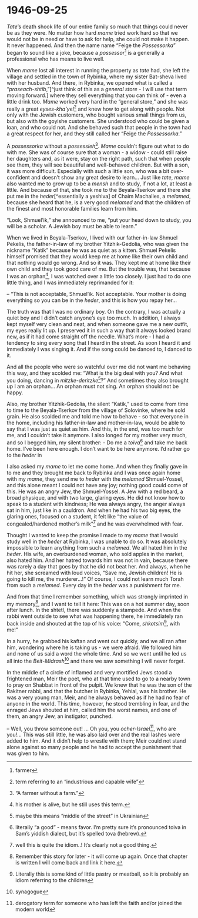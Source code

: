 # 1946-09-25


_Tate_'s death shook life of our entire family so much that things could never be as they were. No matter how hard _mame_ tried work hard so that we would not be in need or have to ask for help, she could not make it happen. It never happened. And then the name name "Feige the _Possessorka_" began to sound like a joke, because a _possessor_^[farmer] is a generally a professional who has means to live well.


When _mame_ lost all interest in running the property as _tate_ had, she left the village and settled in the town of Rybinka, where my sister Bat-sheva lived with her husband. And there, in Rybinka, we opened what is called a "_praseach-shtib_,"[^just think of this as a _general store_ - I will use that term moving forward.] where they sell everything that you can think of - even a little drink too.
_Mame_ worked very hard in the "general store," and she was really a great _eyses-kha'yel_^[term referring to an "industrious and capable wife"] and knew how to get along with people. Not only with the Jewish customers, who bought various small things from us, but also with the goyishe customers. She understood who could be given a loan, and who could not. And she behaved such that people in the town had a great respect for her, and they still called her "Feige the _Possessorka_."


A _possessorka_ without a _possessieh_^["A farmer without a farm."]. _Mame_ couldn't figure out what to do with me. She was of course sure that a woman - a widow - could still raise her daughters and, as it were, stay on the right path, such that when people see them, they will see beautiful and well-behaved children.
But with a son, it was more difficult. Especially with such a little son, who was a bit over-confident and doesn't show any great desire to learn...
Just like _tate_, _mame_ also wanted me to grow up to be a _mensh_ and to study, if not a lot, at least a little. And because of that, she took me to the Beyala-Tserkov and there she put me in the _heder_[^essentially a yeshiva] of Chaim Machalies, a _melamed_, because she heard that he, is a very good _melamed_ and that the children of the finest and most honorable families learn from him.

"Look, Shmuel'ik," she announced to me, "put your head down to study, you will be a scholar. A Jewish boy must be able to learn."

When we lived in Beyala-Tserkov, I lived with our father-in-law Shmuel Pekelis, the father-in-law of my brother Yitzhik-Gedolia, who was given the nickname "Katik" because he was as quiet as a kitten. Shmuel Pekelis himself promised that they would keep me at home like their own child and that nothing would go wrong. And so it was. They kept me at home like their own child and they took good care of me. But the trouble was, that because I was an orphan^[his mother is alive, but he still uses this term.], I was watched over a little too closely. I just had to do one little thing, and I was immediately reprimanded for it:

-- "This is not acceptable, Shmuel'ik. Not acceptable. Your mother is doing everything so you can be in the _heder_, and this is how you repay her...

The truth was that I was no ordinary boy. On the contrary, I was actually a quiet boy and I didn't catch anyone's eye too much. In addition, I always kept myself very clean and neat, and when someone gave me a new outfit, my eyes really lit up. I preserved it in such a way that it always looked brand new, as if it had come straight off the needle. What’s more - I had a tendency to sing every song that I heard in the street. As soon I heard it and immediately I was singing it. And if the song could be danced to, I danced to it.


And all the people who were so watchful over me did not want me behaving this way, and they scolded me: "What is the big deal with you? And what you doing, dancing in _mitzke-deritzke_^[maybe this means "middle of the street" in Ukrainian]?" And sometimes they also brought up I am an orphan... An orphan must not sing. An orphan should not be happy. 

Also, my brother Yitzhik-Gedolia, the silent "Katik," used to come from time to time to the Beyala-Tserkov from the village of Solovinke, where he sold grain. He also scolded me and told me how to behave - so that everyone in the home, including his father-in-law and mother-in-law, would be able to say that I was just as quiet as him. And this, in the end, was too much for me, and I couldn't take it anymore. I also longed for my mother very much, and so I begged him, my silent brother:
- Do me a _toiva_^[literally "a good" - means favor. I'm pretty sure it's pronounced toiva in Sam's yiddish dialect, but it's spelled tova (hebrew).] and take me back home. I've been here enough. I don't want to be here anymore. I'd rather go to the _heder_ in 

I also asked my _mame_ to let me come home. And when they finally gave in to me and they brought me back to Rybinka and I was once again home with my _mame_, they send me to _heder_ with the _melamed_ Shmuel-Yossel, and this alone meant I could not have any joy; nothing good could come of this. He was an angry Jew, the Shmuel-Yossel. A Jew with a red beard, a broad physique, and with two large, glaring eyes. He did not know how to speak to a student with kindness; He was always angry, the anger always sat in him, just like in a cauldron. And when he had his two big eyes, the glaring ones, focused on a student, it felt like "the value of congealed/hardened mother's milk"^[well this is quite the idiom..! It's clearly not a good thing.] and he was overwhelmed with fear.

Thought I wanted to keep the promise I made to my _mame_ that I would study well in the _heder_ at Rybinka, I was unable to do so. It was absolutely impossible to learn anything from such a _melamed_. We all hated him in the _heder_. His wife, an overburdened woman, who sold apples in the market, also hated him. And her hatred towards him was not in vain, because there was rarely a day that goes by that he did not beat her. And always, when he hit her, she screamed with loud voices, "Save me, Jewish children! He is going to kill me, the murderer...!" Of course, I could not learn much Torah from such a _melamed_. Every day in the _heder_ was a punishment for me.


And from that time I remember something, which was strongly imprinted in my memory^[Remember this story for later - it will come up again. Once that chapter is written I will come back and link it here.], and I want to tell it here:
This was on a hot summer day, soon after lunch. In the shtetl, there was suddenly a stampede. And when the rabbi went outside to see what was happening there, he immediately ran back inside and shouted at the top of his voice: "Come, _shkotsim_^[Literally this is some kind of little pastry or meatball, so it is probably an idiom referring to the children], with me!"

In a hurry, he grabbed his kaftan and went out quickly, and we all ran after him, wondering where he is taking us - we were afraid. We followed him and none of us said a word the whole time. And so we went until he led us all into the _Beit-Midrash_^[synagogue] and there we saw something I will never forget. 

In the middle of a circle of inflamed and very mortified Jews stood a frightened man, Meir the poet, who at that time used to go to a nearby town to pray on Shabbat in front of the pulpit. We knew that he was the son of the Rakitner rabbi, and that the butcher in Rybinka, Yehial, was his brother. He was a very young man, Meir, and he always behaved as if he had no fear of anyone in the world. This time, however, he stood trembling in fear, and the enraged Jews shouted at him, called him the worst names, and one of them, an angry Jew, an instigator, punched.

-- Well, you throw someone out! ... Oh you, you _ocher-Israel_^[derogatory term for someone who has left the faith and/or joined the modern world], who are you!...
This was still little, he was also laid over and the real lashes were added to him. And it didn't help to wrestle with them; Meir could not stand alone against so many people and he had to accept the punishment that was given to him.


